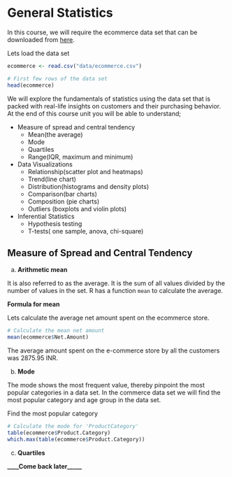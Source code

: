# General Statistics
  
In this course, we will require the ecommerce data set that can be downloaded from [here](https://www.kaggle.com/datasets/shrishtimanja/ecommerce-dataset-for-data-analysis/data). 

Lets load the data set
```r
ecommerce <- read.csv("data/ecommerce.csv")

# First few rows of the data set 
head(ecommerce)
```

We will explore the fundamentals of statistics using the data set that is packed with real-life insights on customers and their purchasing behavior. At the end of this course unit you will be able to understand;

- Measure of spread and central tendency
  - Mean(the average)
  - Mode
  - Quartiles
  - Range(IQR, maximum and minimum)

- Data Visualizations 
  - Relationship(scatter plot and heatmaps)
  - Trend(line chart)
  - Distribution(histograms and density plots)
  - Comparison(bar charts)
  - Composition (pie charts)
  - Outliers (boxplots and violin plots)
  
- Inferential Statistics
  - Hypothesis testing 
  - T-tests( one sample, anova, chi-square)

## Measure of Spread and Central Tendency

a. **Arithmetic mean**

It is also referred to as the average. It is the sum of all values divided by the number of values in the set. R has a function `mean` to calculate the average. 

**Formula for mean**

Lets calculate the average net amount spent on the ecommerce store. 
```r
# Calculate the mean net amount
mean(ecommerce$Net.Amount)
```

The average amount spent on the e-commerce store by all the customers was 2875.95 INR. 

b. **Mode**

The mode shows the most frequent value, thereby pinpoint the most popular categories in a data set. In the commerce data set we will find the most popular category and age group in the data set. 

Find the most popular category
```r
# Calculate the mode for 'ProductCategory'
table(ecommerce$Product.Category)
which.max(table(ecommerce$Product.Category))
```

c. **Quartiles**

**____Come back later_____**









